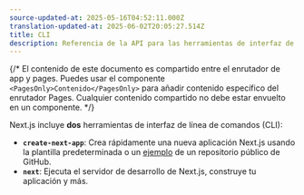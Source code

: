 ```yaml
---
source-updated-at: 2025-05-16T04:52:11.000Z
translation-updated-at: 2025-06-02T20:05:27.514Z
title: CLI
description: Referencia de la API para las herramientas de interfaz de línea de comandos (CLI) de Next.js.
---
```


{/* El contenido de este documento es compartido entre el enrutador de app y pages. Puedes usar el componente `<PagesOnly>Contenido</PagesOnly>` para añadir contenido específico del enrutador Pages. Cualquier contenido compartido no debe estar envuelto en un componente. */}

Next.js incluye **dos** herramientas de interfaz de línea de comandos (CLI):

- **`create-next-app`**: Crea rápidamente una nueva aplicación Next.js usando la plantilla predeterminada o un [ejemplo](https://github.com/vercel/next.js/tree/canary/examples) de un repositorio público de GitHub.
- **`next`**: Ejecuta el servidor de desarrollo de Next.js, construye tu aplicación y más.